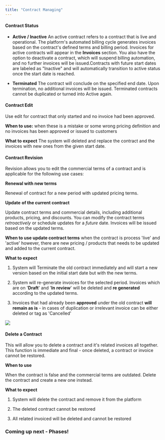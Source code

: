 ```yaml
---
title: "Contract Managing"
---
```


#### Contract Status

* **Active / Inactive**
  An active contract refers to a contract that is live and operational. The platform's automated billing cycle generates invoices based on the contract's defined terms and billing period. Invoices for active contracts will appear in the **Invoices** section. You also have the option to deactivate a contract, which will suspend billing automation, and no further invoices will be issued.Contracts with future start dates are labeled as "Inactive" and will automatically transition to active status once the start date is reached.

* **Terminated**&#x20;
  The contract will conclude on the specified end date. Upon termination, no additional invoices will be issued. Terminated contracts cannot be duplicated or turned into Active again.&#x20;

#### Contract Edit

Use edit for contract that only started and no invoice had been approved.

**When to use:** when these is a mistake or some wrong pricing definition  and no invoices has been approved or issued to customers

**What to expect** The system will deleted and replace the contract and the invoices with new ones from the given start date.

#### Contract Revision

Revision allows you to edit the commercial terms of a contract and is applicable for the following use cases:

**Renewal with new terms**&#x20;

Renewal of contract for a new period with updated pricing terms.&#x20;

**Update** **of the current contract**&#x20;

Update contract terms and commercial details, including additional products, pricing, and discounts. You can modify the contract terms *retroactively* or schedule updates for a *future* date. Invoices will be issued based on the updated terms.

**When to use update contract terms**&#x20;
when the contract is process 'live' and 'active' however, there are new pricing / products that needs to be updated and added to the current contract.

**What to expect**

1. System will Terminate the old contract immediately and will start a new version based on the initial start date but with the new terms.

2. System will re-generate invoices for the selected period. Invoices which are on '**Draft**' and '**In** **review**' will be deleted and **re generated** according to the updated terms.

3. Invoices that had already been **approved** under the old contract **will remain as is** - in cases of duplication or irrelevant invoice can be either deleted or tag as 'Cancelled'

<Frame>
  <img src="/Planrevision.png" />
</Frame>

#### Delete a Contract

This will allow you to delete a contract and it's related invoices all together. This function is immediate and final - once deleted, a contract or invoice cannot be restored.

**When to use**

When the contract is false and the commercial terms are outdated. Delete the contract and create a new one instead.

**What to expect**

1. System will delete the contract and remove it from the platform

2. The deleted contract cannot be restored

3. All related invoiced will be deleted and cannot be restored

### Coming up next - Phases!&#x20;